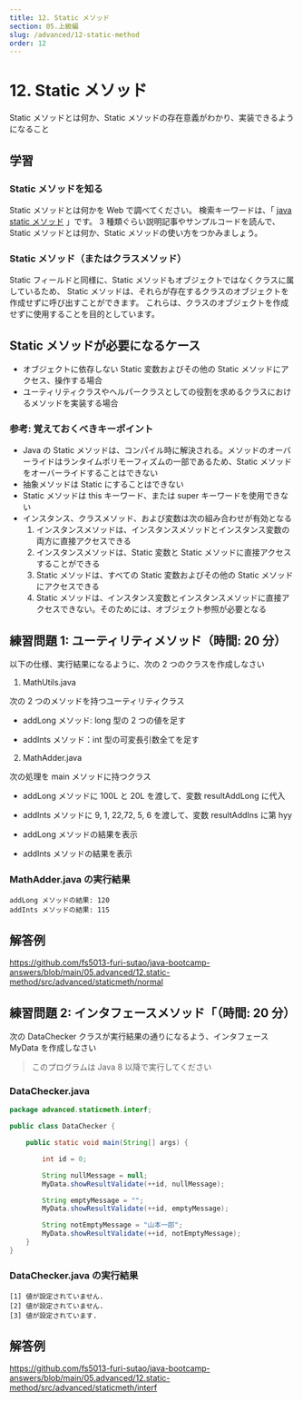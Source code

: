 ```yaml
---
title: 12. Static メソッド
section: 05.上級編
slug: /advanced/12-static-method
order: 12
---
```


# 12. Static メソッド

<p className="goal">Static メソッドとは何か、Static
  メソッドの存在意義がわかり、実装できるようになること</p>

## 学習

### Static メソッドを知る

Static メソッドとは何かを Web で調べてください。
検索キーワードは、「 [java static メソッド](https://www.google.com/search?q=java+static+メソッド) 」です。
3 種類ぐらい説明記事やサンプルコードを読んで、Static メソッドとは何か、Static メソッドの使い方をつかみましょう。

### Static メソッド（またはクラスメソッド）

Static フィールドと同様に、Static メソッドもオブジェクトではなくクラスに属しているため、
Static メソッドは、それらが存在するクラスのオブジェクトを作成せずに呼び出すことができます。
これらは、クラスのオブジェクトを作成せずに使用することを目的としています。

## Static メソッドが必要になるケース

- オブジェクトに依存しない Static 変数およびその他の Static メソッドにアクセス、操作する場合
- ユーティリティクラスやヘルパークラスとしての役割を求めるクラスにおけるメソッドを実装する場合

### 参考: 覚えておくべきキーポイント

- Java の Static メソッドは、コンパイル時に解決される。メソッドのオーバーライドはランタイムポリモーフィズムの一部であるため、Static メソッドをオーバーライドすることはできない
- 抽象メソッドは Static にすることはできない
- Static メソッドは this キーワード、または super キーワードを使用できない
- インスタンス、クラスメソッド、および変数は次の組み合わせが有効となる
  1. インスタンスメソッドは、インスタンスメソッドとインスタンス変数の両方に直接アクセスできる
  2. インスタンスメソッドは、Static 変数と Static メソッドに直接アクセスすることができる
  3. Static メソッドは、すべての Static 変数およびその他の Static メソッドにアクセスできる
  4. Static メソッドは、インスタンス変数とインスタンスメソッドに直接アクセスできない。そのためには、オブジェクト参照が必要となる

## 練習問題 1: ユーティリティメソッド（時間: 20 分）

以下の仕様、実行結果になるように、次の 2 つのクラスを作成しなさい

1. MathUtils.java

次の 2 つのメソッドを持つユーティリティクラス

- addLong メソッド: long 型の 2 つの値を足す

- addInts メソッド：int 型の可変長引数全てを足す

2. MathAdder.java

次の処理を main メソッドに持つクラス

- addLong メソッドに 100L と 20L を渡して、変数 resultAddLong に代入
- addInts メソッドに 9, 1, 22,72, 5, 6 を渡して、変数 resultAddIns に第 hyy

- addLong メソッドの結果を表示
- addInts メソッドの結果を表示

### MathAdder.java の実行結果

```console
addLong メソッドの結果: 120
addInts メソッドの結果: 115
```

## 解答例

https://github.com/fs5013-furi-sutao/java-bootcamp-answers/blob/main/05.advanced/12.static-method/src/advanced/staticmeth/normal

## 練習問題 2: インタフェースメソッド「（時間: 20 分）

次の DataChecker クラスが実行結果の通りになるよう、インタフェース MyData を作成しなさい

> このプログラムは Java 8 以降で実行してください

### DataChecker.java

```java
package advanced.staticmeth.interf;

public class DataChecker {

    public static void main(String[] args) {

        int id = 0;

        String nullMessage = null;
        MyData.showResultValidate(++id, nullMessage);

        String emptyMessage = "";
        MyData.showResultValidate(++id, emptyMessage);

        String notEmptyMessage = "山本一郎";
        MyData.showResultValidate(++id, notEmptyMessage);
    }
}
```

### DataChecker.java の実行結果

```console
[1] 値が設定されていません.
[2] 値が設定されていません.
[3] 値が設定されています.
```

## 解答例

https://github.com/fs5013-furi-sutao/java-bootcamp-answers/blob/main/05.advanced/12.static-method/src/advanced/staticmeth/interf
